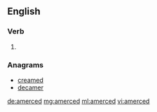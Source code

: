 ==English==

===Verb===
{{head|en|verb form}}

# {{en-past of|amerce}}

===Anagrams===
* [[creamed#English|creamed]]
* [[decamer#English|decamer]]

[[de:amerced]]
[[mg:amerced]]
[[ml:amerced]]
[[vi:amerced]]